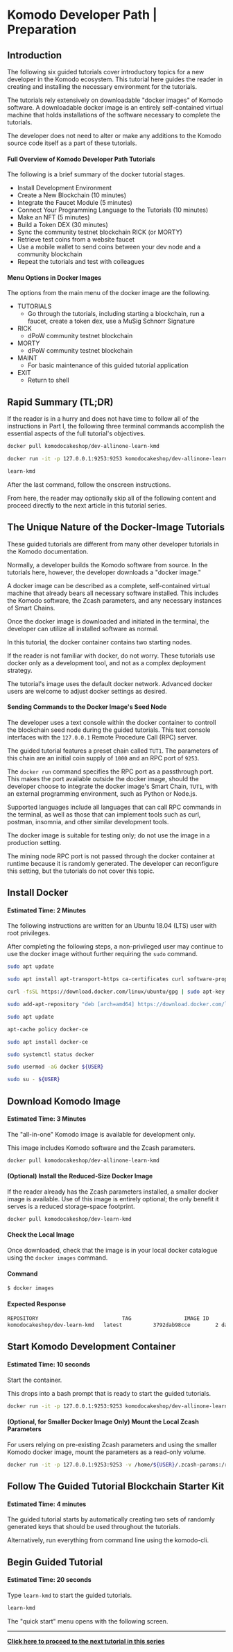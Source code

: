 
# Komodo Developer Path | Preparation

## Introduction

The following six guided tutorials cover introductory topics for a new developer in the Komodo ecosystem. This tutorial here guides the reader in creating and installing the necessary environment for the tutorials.

The tutorials rely extensively on downloadable "docker images" of Komodo software. A downloadable docker image is an entirely self-contained virtual machine that holds installations of the software necessary to complete the tutorials.

The developer does not need to alter or make any additions to the Komodo source code itself as a part of these tutorials.

#### Full Overview of Komodo Developer Path Tutorials

The following is a brief summary of the docker tutorial stages.

- Install Development Environment
- Create a New Blockchain (10 minutes)
- Integrate the Faucet Module (5 minutes)
- Connect Your Programming Language to the Tutorials (10 minutes)
- Make an NFT (5 minutes)
- Build a Token DEX (30 minutes)
- Sync the community testnet blockchain RICK (or MORTY)
- Retrieve test coins from a website faucet
- Use a mobile wallet to send coins between your dev node and a community blockchain
- Repeat the tutorials and test with colleagues

#### Menu Options in Docker Images

The options from the main menu of the docker image are the following.

- TUTORIALS
  - Go through the tutorials, including starting a blockchain, run a faucet, create a token dex, use a MuSig Schnorr Signature
- RICK
  - dPoW community testnet blockchain
- MORTY
  - dPoW community testnet blockchain
- MAINT
  - For basic maintenance of this guided tutorial application
- EXIT
  - Return to shell

## Rapid Summary (TL;DR)

If the reader is in a hurry and does not have time to follow all of the instructions in Part I, the following three terminal commands accomplish the essential aspects of the full tutorial's objectives.

```bash
docker pull komodocakeshop/dev-allinone-learn-kmd
```

```bash
docker run -it -p 127.0.0.1:9253:9253 komodocakeshop/dev-allinone-learn-kmd
```

```bash
learn-kmd
```

After the last command, follow the onscreen instructions.

From here, the reader may optionally skip all of the following content and proceed directly to the next article in this tutorial series.

## The Unique Nature of the Docker-Image Tutorials

These guided tutorials are different from many other developer tutorials in the Komodo documentation.

Normally, a developer builds the Komodo software from source. In the tutorials here, however, the developer downloads a "docker image."

A docker image can be described as a complete, self-contained virtual machine that already bears all necessary software installed. This includes the Komodo software, the Zcash parameters, and any necessary instances of Smart Chains.

Once the docker image is downloaded and initiated in the terminal, the developer can utilize all installed software as normal.

In this tutorial, the docker container contains two starting nodes.

If the reader is not familiar with docker, do not worry. These tutorials use docker only as a development tool, and not as a complex deployment strategy.

The tutorial's image uses the default docker network. Advanced docker users are welcome to adjust docker settings as desired.

#### Sending Commands to the Docker Image's Seed Node

The developer uses a text console within the docker container to controll the blockchain seed node during the guided tutorials. This text console interfaces with the `127.0.0.1` Remote Procedure Call (RPC) server.

The guided tutorial features a preset chain called `TUT1`. The parameters of this chain are an initial coin supply of `1000` and an RPC port of `9253`.

The `docker run` command specifies the RPC port as a passthrough port. This makes the port available outside the docker image, should the developer choose to integrate the docker image's Smart Chain, `TUT1`, with an external programming environment, such as Python or Node.js.

Supported languages include all languages that can call RPC commands in the terminal, as well as those that can implement tools such as curl, postman, insomnia, and other similar development tools.

The docker image is suitable for testing only; do not use the image in a production setting.

The mining node RPC port is not passed through the docker container at runtime because it is randomly generated. The developer can reconfigure this setting, but the tutorials do not cover this topic.

## Install Docker

#### Estimated Time: 2 Minutes

The following instructions are written for an Ubuntu 18.04 (LTS) user with root privileges.

After completing the following steps, a non-privileged user may continue to use the docker image without further requiring the `sudo` command.

```bash
sudo apt update
```

```bash
sudo apt install apt-transport-https ca-certificates curl software-properties-common
```

```bash
curl -fsSL https://download.docker.com/linux/ubuntu/gpg | sudo apt-key add -
```

```bash
sudo add-apt-repository "deb [arch=amd64] https://download.docker.com/linux/ubuntu bionic stable"
```

```bash
sudo apt update
```

```bash
apt-cache policy docker-ce
```

```bash
sudo apt install docker-ce
```

```bash
sudo systemctl status docker
```

```bash
sudo usermod -aG docker ${USER}
```

```bash
sudo su - ${USER}
```

## Download Komodo Image

#### Estimated Time: 3 Minutes

The "all-in-one" Komodo image is available for development only.

This image includes Komodo software and the Zcash parameters.

```bash
docker pull komodocakeshop/dev-allinone-learn-kmd
```

#### (Optional) Install the Reduced-Size Docker Image

If the reader already has the Zcash parameters installed, a smaller docker image is available. Use of this image is entirely optional; the only benefit it serves is a reduced storage-space footprint.

```bash
docker pull komodocakeshop/dev-learn-kmd
```

#### Check the Local Image

Once downloaded, check that the image is in your local docker catalogue using the `docker images` command.

#### Command

```bash
$ docker images
```

#### Expected Response

```bash
REPOSITORY                           TAG                 IMAGE ID            CREATED             SIZE
komodocakeshop/dev-learn-kmd   latest          3792dab98cce        2 days ago          992MB
```

## Start Komodo Development Container

#### Estimated Time: 10 seconds

Start the container.

This drops into a bash prompt that is ready to start the guided tutorials.

```bash
docker run -it -p 127.0.0.1:9253:9253 komodocakeshop/dev-allinone-learn-kmd
```

#### (Optional, for Smaller Docker Image Only) Mount the Local Zcash Parameters

For users relying on pre-existing Zcash parameters and using the smaller Komodo docker image, mount the parameters as a read-only volume.

```bash
docker run -it -p 127.0.0.1:9253:9253 -v /home/${USER}/.zcash-params:/root/.zcash-params:ro komodocakeshop/dev-learn-kmd
```

## Follow The Guided Tutorial Blockchain Starter Kit

#### Estimated Time: 4 minutes

The guided tutorial starts by automatically creating two sets of randomly generated keys that should be used throughout the tutorials.

Alternatively, run everything from command line using the komodo-cli.

## Begin Guided Tutorial

#### Estimated Time: 20 seconds

Type `learn-kmd` to start the guided tutorials.

```bash
learn-kmd
```

<OptimizedImage
  title="Komodo Developer Path | Preparation"
  src={tutorial1}
  classNaming="w-full"
  alt="Komodo Developer Path | Preparation"
/>

The "quick start" menu opens with the following screen.

<OptimizedImage
  title="Komodo Developer Path | Preparation"
  src={tutorial1}
  classNaming="w-full"
  alt="Komodo Developer Path | Preparation"
/>

---

[<b>Click here to proceed to the next tutorial in this series</b>](/antara/tutorials/beginner-series-part-1#create-a-blockchain)
